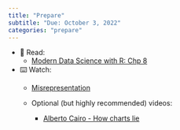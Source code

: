 ```yaml
---
title: "Prepare"
subtitle: "Due: October 3, 2022"
categories: "prepare"
---
```


-   📖 Read:
    -   [Modern Data Science with R: Chp 8](https://mdsr-book.github.io/mdsr2e/ch-ethics.html)
-   ⌨️ Watch:
    -   [Misrepresentation](https://youtu.be/C_-rTKfswUI)


    -   Optional (but highly recommended) videos:

        -   [Alberto Cairo - How charts lie](https://youtu.be/Low28hx4wyk)


